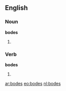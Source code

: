 ==English==

===Noun===
'''bodes'''

# {{plural of|[[bode]]}}

===Verb===
'''bodes'''

# {{third-person singular of|[[bode]]}}

[[ar:bodes]]
[[eo:bodes]]
[[nl:bodes]]